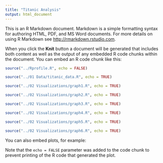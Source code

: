 ```yaml
---
title: "Titanic Analysis"
output: html_document
---
```


This is an R Markdown document. Markdown is a simple formatting syntax for authoring HTML, PDF, and MS Word documents. For more details on using R Markdown see <http://rmarkdown.rstudio.com>.

When you click the **Knit** button a document will be generated that includes both content as well as the output of any embedded R code chunks within the document. You can embed an R code chunk like this:

```r
source("../Rprofile.R", echo = FALSE)
```

```r
source("../01 Data/titanic_data.R", echo = TRUE)
```

```r
source("../02 Visualizations/graph1.R", echo = TRUE)
```

```r
source("../02 Visualizations/graph2.R", echo = TRUE)
```

```r
source("../02 Visualizations/graph3.R", echo = TRUE)
```

```r
source("../02 Visualizations/graph4.R", echo = TRUE)
```

```r
source("../02 Visualizations/graph5.R", echo = TRUE)
```

```r
source("../02 Visualizations/graph6.R", echo = TRUE)
```

You can also embed plots, for example:


Note that the `echo = FALSE` parameter was added to the code chunk to prevent printing of the R code that generated the plot.

